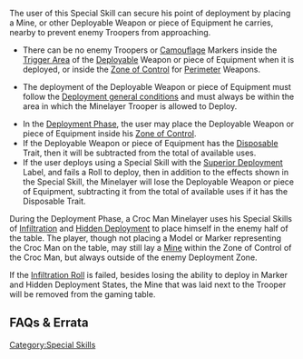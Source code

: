 {{section-special-skills}}


{{n4only}}
{{n4list}}
The user of this Special Skill can secure his point of deployment by placing a Mine, or other Deployable Weapon or piece of Equipment he carries, nearby to prevent enemy Troopers from approaching.

{{skillbox |purple| MINELAYER | DEPLOYMENT SKILL }}
{{skill-label | Optional }}

{{requirements}}
{{update | PDF 2.1, July 2023}}
* There can be no enemy {{erratahighlight}}Troopers or{{erratahighlight-end}} [[Camouflaged|Camouflage]] Markers inside the [[Trigger Area]] of the [[Deployable]] Weapon or piece of Equipment when it is deployed, or inside the [[Zone of Control]] for [[Perimeter]] Weapons.
{{update-end}}
* The deployment of the Deployable Weapon or piece of Equipment must follow the [[Initiative_and_Deployment#Deployment_Rules|Deployment general conditions]] and must always be within the area in which the Minelayer Trooper is allowed to Deploy.
{{effects}}
* In the [[Deployment Phase]], the user may place the Deployable Weapon or piece of Equipment inside his [[Zone of Control]].
* If the Deployable Weapon or piece of Equipment has the [[Disposable]] Trait, then it will be subtracted from the total of available uses.
* If the user deploys using a Special Skill with the [[Superior Deployment]] Label, and fails a Roll to deploy, then in addition to the effects shown in the Special Skill, the Minelayer will lose the Deployable Weapon or piece of Equipment, subtracting it from the total of available uses if it has the Disposable Trait.


{{greybox-start | Example of Allowed and Prohibited Areas}}
{{image | name=eng-minelayer-areas-1024.jpg | style=512 }}
{{greybox-end}}


{{greybox-start | Example of Minelayer and Infiltration }} 
During the Deployment Phase, a Croc Man Minelayer uses his Special Skills of [[Infiltration]] and [[Hidden Deployment]] to place himself in the enemy half of the table. The player, though not placing a Model or Marker representing the Croc Man on the table, may still lay a [[Mines|Mine]] within the Zone of Control of the Croc Man, but always outside of the enemy Deployment Zone. 

If the [[Infiltration|Infiltration Roll]] is failed, besides losing the ability to deploy in Marker and Hidden Deployment States, the Mine that was laid next to the Trooper will be removed from the gaming table.
{{greybox-end}}


== FAQs & Errata ==

{{faqbox |
type = faq |
title = N4 FAQ |
version = <s>1.2, Jan 2022</s> See FAQ 1.3 |
q = <s>Q: When a Trooper uses the Minelayer Special Skill during deployment, do you have to check if the Deployable Equipment or Weapon is inside their ZoC?</s> |
a = <s>A: Yes. The player must measure the ZoC of his/her Minelayer during the Trooper’s Deployment before placing the Deployable Equipment or Weapon.</s> |
related = [[Minelayer]] }}


{{faqbox |
type = faq |
title = N4 FAQ |
version = 1.3, Nov 2022 |
q = Q: During your main part of the Deployment Phase, can you reposition Troopers, Deployables, etc? |
a = A: Yes, but as soon as you make a Roll, check Coherency, or ZoC, the positions of those Troopers, Deployables etc. are fixed and they cannot be repositioned.

For example, you can reposition a Trooper as many times as you want, but after you create a Fireteam and adjust the placement of the Fireteam members during the Coherency Check, you can no longer reposition any member of that Fireteam. |
related = [[Coherency]], [[Deployment Phase]], [[Minelayer]] }}


{{faqbox |
type = faq |
title = N4 FAQ |
version = 1.3, Nov 2022 |
q = Q: In the Deployment Phase do you have to check ZoC when a Trooper uses Minelayer, or Coherency when deploying Decoys or Holoechoes?  |
a = A: Yes, but your opponent must look away so that you can check the ZoC/Coherency without revealing Private Information. |
related = [[Coherency]], [[Decoy]], [[Deployment Phase]], [[Holoecho State]], [[Minelayer]] }}

{{n4end}}



[[Category:Special Skills]]